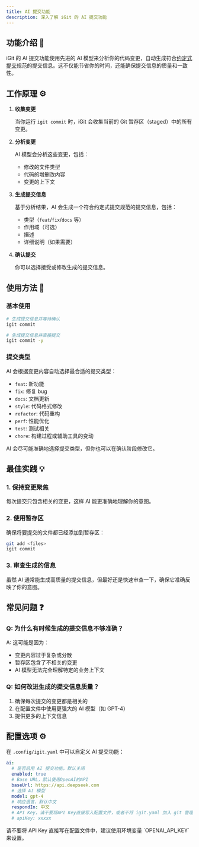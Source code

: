 ```yaml
---
title: AI 提交功能
description: 深入了解 iGit 的 AI 提交功能
---
```



## 功能介绍 🤖

iGit 的 AI 提交功能使用先进的 AI 模型来分析你的代码变更，自动生成符合[约定式提交](https://www.conventionalcommits.org/zh-hans/)规范的提交信息。这不仅能节省你的时间，还能确保提交信息的质量和一致性。

## 工作原理 ⚙️

<Steps>

1. **收集变更**

   当你运行 `igit commit` 时，iGit 会收集当前的 Git 暂存区（staged）中的所有变更。

2. **分析变更**

   AI 模型会分析这些变更，包括：
   - 修改的文件类型
   - 代码的增删改内容
   - 变更的上下文

3. **生成提交信息**

   基于分析结果，AI 会生成一个符合约定式提交规范的提交信息，包括：
   - 类型（`feat`/`fix`/`docs` 等）
   - 作用域（可选）
   - 描述
   - 详细说明（如果需要）

4. **确认提交**

   你可以选择接受或修改生成的提交信息。

</Steps>

## 使用方法 📝

### 基本使用

```bash
# 生成提交信息并等待确认
igit commit

# 生成提交信息并直接提交
igit commit -y
```

### 提交类型

AI 会根据变更内容自动选择最合适的提交类型：

- `feat`: 新功能
- `fix`: 修复 bug
- `docs`: 文档更新
- `style`: 代码格式修改
- `refactor`: 代码重构
- `perf`: 性能优化
- `test`: 测试相关
- `chore`: 构建过程或辅助工具的变动

<Aside type="tip">
  AI 会尽可能准确地选择提交类型，但你也可以在确认阶段修改它。
</Aside>

## 最佳实践 💡

### 1. 保持变更聚焦

每次提交只包含相关的变更，这样 AI 能更准确地理解你的意图。

### 2. 使用暂存区

确保将要提交的文件都已经添加到暂存区：

```bash
git add <files>
igit commit
```

### 3. 审查生成的信息

虽然 AI 通常能生成高质量的提交信息，但最好还是快速审查一下，确保它准确反映了你的意图。

## 常见问题 ❓

### Q: 为什么有时候生成的提交信息不够准确？

A: 这可能是因为：
- 变更内容过于复杂或分散
- 暂存区包含了不相关的变更
- AI 模型无法完全理解特定的业务上下文

### Q: 如何改进生成的提交信息质量？

1. 确保每次提交的变更都是相关的
2. 在配置文件中使用更强大的 AI 模型（如 GPT-4）
3. 提供更多的上下文信息

## 配置选项 ⚙️

在 `.config/igit.yaml` 中可以自定义 AI 提交功能：

```yaml
ai:
  # 是否启用 AI 提交功能，默认关闭
  enabled: true
  # Base URL，默认使用OpenAI的API
  baseUrl: https://api.deepseek.com
  # 选择 AI 模型
  model: gpt-4
  # 响应语言，默认中文
  respondIn: 中文
  # API Key，请不要将API Key直接写入配置文件，或者不将 igit.yaml 加入 git 管理，请使用环境变量 OPENAI_API_KEY=xxxxx来设置
  # apiKey: xxxxx
```

<Aside type="caution">
  请不要将 API Key 直接写在配置文件中，建议使用环境变量 `OPENAI_API_KEY` 来设置。
</Aside>

